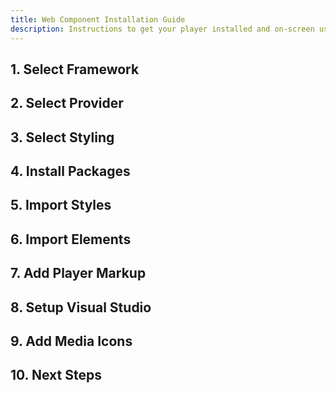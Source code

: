 ```yaml
---
title: Web Component Installation Guide
description: Instructions to get your player installed and on-screen using Web Components.
---
```




## 1. Select Framework

<FrameworkSelection />

## 2. Select Provider

<ProviderSelection />

## 3. Select Styling

<StylingSelection />

## 4. Install Packages

<InstallPackages />

## 5. Import Styles

<ImportStyles />

## 6. Import Elements

<ImportElements />

## 7. Add Player Markup

<AddPlayerMarkup />

## 8. Setup Visual Studio

<VSCodeSetup />

## 9. Add Media Icons

<MediaIconsSetup />

## 10. Next Steps

<NextSteps />
